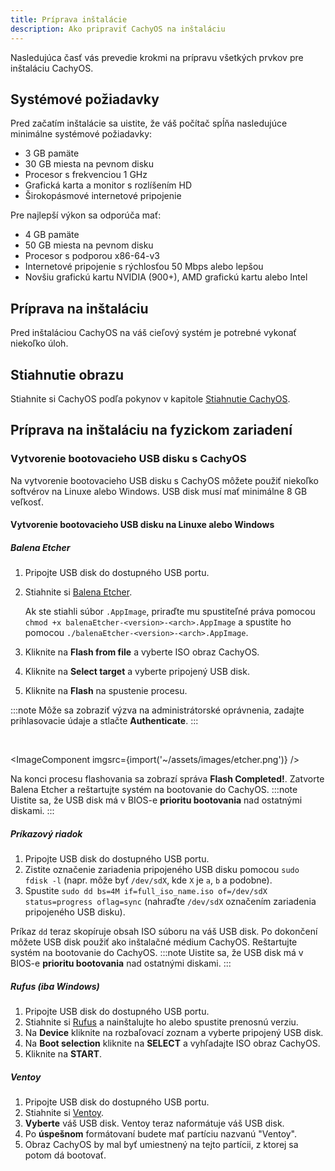 ```yaml
---
title: Príprava inštalácie
description: Ako pripraviť CachyOS na inštaláciu
---
```



Nasledujúca časť vás prevedie krokmi na prípravu všetkých prvkov pre inštaláciu CachyOS.

## Systémové požiadavky

Pred začatím inštalácie sa uistite, že váš počítač spĺňa nasledujúce minimálne systémové požiadavky:

* 3 GB pamäte
* 30 GB miesta na pevnom disku
* Procesor s frekvenciou 1 GHz
* Grafická karta a monitor s rozlíšením HD
* Širokopásmové internetové pripojenie

Pre najlepší výkon sa odporúča mať:

* 4 GB pamäte
* 50 GB miesta na pevnom disku
* Procesor s podporou x86-64-v3
* Internetové pripojenie s rýchlosťou 50 Mbps alebo lepšou
* Novšiu grafickú kartu NVIDIA (900+), AMD grafickú kartu alebo Intel


## Príprava na inštaláciu

Pred inštaláciou CachyOS na váš cieľový systém je potrebné vykonať niekoľko úloh.

## Stiahnutie obrazu

Stiahnite si CachyOS podľa pokynov v kapitole [Stiahnutie CachyOS](/cachyos_basic/download/).

## Príprava na inštaláciu na fyzickom zariadení

### Vytvorenie bootovacieho USB disku s CachyOS

Na vytvorenie bootovacieho USB disku s CachyOS môžete použiť niekoľko softvérov na Linuxe alebo Windows. USB disk musí mať minimálne 8 GB veľkosť.

#### Vytvorenie bootovacieho USB disku na Linuxe alebo Windows

##### Balena Etcher

<Steps>

1. Pripojte USB disk do dostupného USB portu.
2. Stiahnite si [Balena Etcher](https://etcher.balena.io/).

   Ak ste stiahli súbor `.AppImage`, priraďte mu spustiteľné práva pomocou `chmod +x balenaEtcher-<version>-<arch>.AppImage` a spustite ho pomocou `./balenaEtcher-<version>-<arch>.AppImage`.

3. Kliknite na **Flash from file** a vyberte ISO obraz CachyOS.
4. Kliknite na **Select target** a vyberte pripojený USB disk.
5. Kliknite na **Flash** na spustenie procesu.

</Steps>

:::note
Môže sa zobraziť výzva na administrátorské oprávnenia, zadajte prihlasovacie údaje a stlačte **Authenticate**.
:::

<br />

<ImageComponent imgsrc={import('~/assets/images/etcher.png')} />

Na konci procesu flashovania sa zobrazí správa **Flash Completed!**. Zatvorte Balena Etcher a reštartujte systém na bootovanie do CachyOS.
:::note
Uistite sa, že USB disk má v BIOS-e **prioritu bootovania** nad ostatnými diskami.
:::

##### Príkazový riadok

<Steps>

1. Pripojte USB disk do dostupného USB portu.
2. Zistite označenie zariadenia pripojeného USB disku pomocou `sudo fdisk -l` (napr. môže byť `/dev/sdX`, kde `X` je `a`, `b` a podobne).
3. Spustite `sudo dd bs=4M if=full_iso_name.iso of=/dev/sdX status=progress oflag=sync` (nahraďte `/dev/sdX` označením zariadenia pripojeného USB disku).

</Steps>

Príkaz `dd` teraz skopíruje obsah ISO súboru na váš USB disk. Po dokončení môžete USB disk použiť ako inštalačné médium CachyOS. Reštartujte systém na bootovanie do CachyOS.
:::note
Uistite sa, že USB disk má v BIOS-e **prioritu bootovania** nad ostatnými diskami.
:::

##### Rufus (iba Windows)

<Steps>

1. Pripojte USB disk do dostupného USB portu.
2. Stiahnite si [Rufus](https://rufus.ie/) a nainštalujte ho alebo spustite prenosnú verziu.
3. Na **Device** kliknite na rozbaľovací zoznam a vyberte pripojený USB disk.
4. Na **Boot selection** kliknite na **SELECT** a vyhľadajte ISO obraz CachyOS.
5. Kliknite na **START**.

</Steps>

##### Ventoy

<Steps>

1. Pripojte USB disk do dostupného USB portu.
2. Stiahnite si [Ventoy](https://www.ventoy.net/en/download.html).
3. **Vyberte** váš USB disk. Ventoy teraz naformátuje váš USB disk.
4. Po **úspešnom** formátovaní budete mať partíciu nazvanú "Ventoy".
5. Obraz CachyOS by mal byť umiestnený na tejto partícii, z ktorej sa potom dá bootovať.

</Steps>